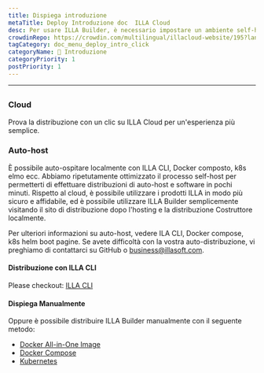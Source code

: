 ```yaml
---
title: Dispiega introduzione
metaTitle: Deploy Introduzione doc  ILLA Cloud
desc: Per usare ILLA Builder, è necessario impostare un ambiente self-host-ambiente localmente o utilizzare ILLA Cloud per saltare il processo di costruzione e utilizzare rapidamente i prodotti ILLA.
crowdinRepo: https://crowdin.com/multilingual/illacloud-website/195?languages=it&filter=basic&value=0
tagCategory: doc_menu_deploy_intro_click
categoryName: 👋 Introduzione
categoryPriority: 1
postPriority: 1
---
```


* * *

## <h2 hidden>Deploy introduction</h2>

### Cloud

Prova la distribuzione con un clic su ILLA Cloud per un'esperienza più semplice.

### Auto-host

È possibile auto-ospitare localmente con ILLA CLI, Docker composto, k8s elmo ecc. Abbiamo ripetutamente ottimizzato il processo self-host per permetterti di effettuare distribuzioni di auto-host e software in pochi minuti. Rispetto al cloud, è possibile utilizzare i prodotti ILLA in modo più sicuro e affidabile, ed è possibile utilizzare ILLA Builder semplicemente visitando il sito di distribuzione dopo l'hosting e la distribuzione Costruttore localmente.

Per ulteriori informazioni su auto-host, vedere ILA CLI, Docker compose, k8s helm boot pagine.
Se avete difficoltà con la vostra auto-distribuzione, vi preghiamo di contattarci su GitHub o business@illasoft.com.

#### Distribuzione con ILLA CLI

Please checkout: [ILLA CLI](https://www.illacloud.com/docs/illa-cli)

#### Dispiega Manualmente

Oppure è possibile distribuire ILLA Builder manualmente con il seguente metodo:

-   [Docker All-in-One Image](https://github.com/illacloud/deploy-illa-manually/blob/main/docker/README.md)
-   [Docker Compose](https://github.com/illacloud/deploy-illa-manually/blob/main/docker-compose/README.md)
-   [Kubernetes](https://github.com/illacloud/deploy-illa-manually/blob/main/kubernetes/README.md)
